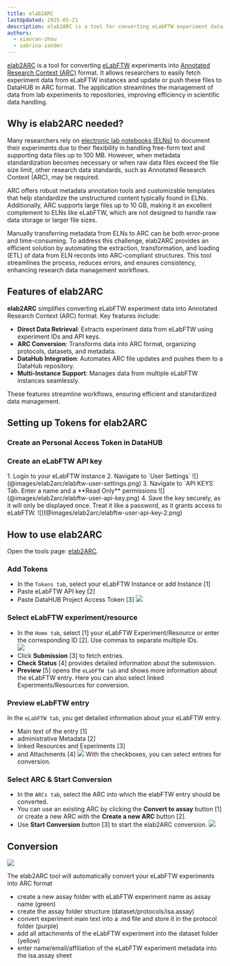 ```yaml
---
title: elab2ARC
lastUpdated: 2025-05-21
description: elab2ARC is a tool for converting eLabFTW experiment data into ARC format.
authors: 
  - xiaoran-zhou
  - sabrina-zander
---
```



[elab2ARC](http://nfdi4plants.org/elab2arc) is a tool for converting [eLabFTW](https://www.elabftw.net/) experiments into [Annotated Research Context (ARC)](/nfdi4plants.knowledgebase/core-concepts/arc/) format. It allows researchers to easily fetch experiment data from eLabFTW instances and update or push these files to DataHUB in ARC format. The application streamlines the management of data from lab experiments to repositories, improving efficiency in scientific data handling.

## Why is elab2ARC needed?

Many researchers rely on [electronic lab notebooks (ELNs)](/nfdi4plants.knowledgebase/fundamentals/electronic-lab-notebooks/) to document their experiments due to their flexibility in handling free-form text and supporting data files up to 100 MB. However, when metadata standardization becomes necessary or when raw data files exceed the file size limit, other research data standards, such as Annotated Research Context (ARC), may be required.

ARC offers robust metadata annotation tools and customizable templates that help standardize the unstructured content typically found in ELNs. Additionally, ARC supports large files up to 10 GB, making it an excellent complement to ELNs like eLabFTW, which are not designed to handle raw data storage or larger file sizes.

Manually transferring metadata from ELNs to ARC can be both error-prone and time-consuming. To address this challenge, elab2ARC provides an efficient solution by automating the extraction, transformation, and loading (ETL) of data from ELN records into ARC-compliant structures. This tool streamlines the process, reduces errors, and ensures consistency, enhancing research data management workflows.

## Features of elab2ARC

**elab2ARC** simplifies converting eLabFTW experiment data into Annotated Research Context (ARC) format. Key features include:

- **Direct Data Retrieval**: Extracts experiment data from eLabFTW using experiment IDs and API keys.
- **ARC Conversion**: Transforms data into ARC format, organizing protocols, datasets, and metadata.
- **DataHub Integration**: Automates ARC file updates and pushes them to a DataHub repository.
- **Multi-Instance Support**: Manages data from multiple eLabFTW instances seamlessly.

These features streamline workflows, ensuring efficient and standardized data management.

## Setting up Tokens for elab2ARC


### Create an Personal Access Token in DataHUB


<DataHubPat />

### Create an eLabFTW API key

<Steps>
1. Login to your eLabFTW instance 
2. Navigate to `User Settings`  
    ![](@images/elab2arc/elabftw-user-settings.png)
3. Navigate to `API KEYS` Tab. Enter a name and a **Read Only** permissions
    ![](@images/elab2arc/elabftw-user-api-key.png)
4. Save the key securely, as it will only be displayed once. Treat it like a password, as it grants access to eLabFTW.
    ![](@images/elab2arc/elabftw-user-api-key-2.png)

</Steps>

## How to use elab2ARC 

Open the tools page: [elab2ARC](http://nfdi4plants.org/elab2arc). 

### Add Tokens


- In the `Tokens tab`, select your eLabFTW Instance or add Instance [1]
- Paste eLabFTW API key [2]
- Paste DataHUB Project Access Token [3]
    ![](@images/elab2arc/elab2arc-token-page.png)



### Select eLabFTW experiment/resource


- In the `Home tab`, select [1] your eLabFTW Experiment/Resource or enter the corresponding ID [2]. Use commas to separate multiple IDs.  
    ![](@images/elab2arc/elab2arc-home-page.png)
- Click **Submission** [3] to fetch entries. 
- **Check Status** [4] provides detailed information about the submission. 
- **Preview** [5] opens the `eLabFTW tab` and shows more information about the eLabFTW entry. Here you can also select linked Experiments/Resources for conversion. 



### Preview eLabFTW entry
In the `eLabFTW tab`, you get detailed information about your eLabFTW entry.
- Main text of the entry [1]
- administrative Metadata [2]
- linked Resources and Experiments [3]
- and Attachments [4]
![](@images/elab2arc/elab2arc-elabFTW-page.png)
With the checkboxes, you can select entries for conversion. 


### Select ARC & Start Conversion


- In the `ARCs tab`, select the ARC into which the elabFTW entry should be converted. 
- You can use an existing ARC by clicking the **Convert to assay** button [1] or create a new ARC with the **Create a new ARC** button [2]. 
- Use **Start Conversion** button [3] to start the elab2ARC conversion. 
![](@images/elab2arc/elab2arc-ARC-page.png)


## Conversion 

![](@images/elab2arc/elab2arc-output.png)

The elab2ARC tool will automatically convert your eLabFTW experiments into ARC format
- create a new assay folder with eLabFTW experiment name as assay name (green)
- create the assay folder structure (dataset/protocols/isa.assay)
- convert experiment main text into a .md file and store it in the protocol folder (purple)
- add all attachments of the eLabFTW experiment into the dataset folder (yellow)
- enter name/email/affiliation of the eLabFTW experiment metadata into the isa.assay sheet


